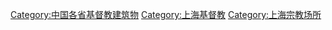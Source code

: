 [[Category:中国各省基督教建筑物|Category:中国各省基督教建筑物]]
[[Category:上海基督教|Category:上海基督教]]
[[Category:上海宗教场所|Category:上海宗教场所]]